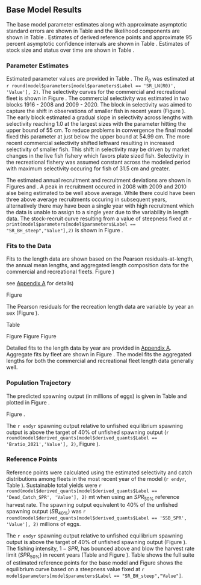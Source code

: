 ## Base Model Results

The base model parameter estimates along with approximate asymptotic standard errors are shown in Table \ref{tab:params} and the likelihood components are shown in Table \ref{tab:likes}. Estimates of derived reference points and approximate 95 percent asymptotic confidence intervals are shown in Table \ref{tab:referenceES}. Estimates of stock size and status over time are shown in Table \ref{tab:timeseries}. 

### Parameter Estimates

Estimated parameter values are provided in Table \ref{tab:params}. The $R_0$ was estimated at `r round(model$parameters[model$parameters$Label == 'SR_LN(R0)', 'Value'], 2)`. The selectivity curves for the commercial and recreational fleet is shown in Figure \ref{fig:selex}. The commercial selectivity was estimated in two blocks 1916 - 2008 and 2009 - 2020. The block in selectivity was aimed to capture the shift in observations of smaller fish in recent years (Figure \ref{fig:com-len-data}). The early block estimated a gradual slope in selectivity across lengths with selectivity reaching 1.0 at the largest sizes with the parameter hitting the upper bound of 55 cm.  To reduce problems in convergence the final model fixed this parameter at just below the upper bound at 54.99 cm. The more recent commercial selectivity shifted leftward resulting in increased selectivity of smaller fish.  This shift in selectivity may be driven by market changes in the live fish fishery which favors plate sized fish. Selectivity in the recreational fishery was assumed constant across the modeled period with maximum selectivity occuring for fish of 31.5 cm and greater. 

The estimated annual recruitment and recruitment deviations are shown in  Figures \ref{fig:recruits} and \ref{fig:rec-devs}. A peak in recruitment occured in 2008 with 2009 and 2010 alse being estimated to be well above average. While there could have been three above average recruitments occuring in subsequent years, alternatively there may have been a single year with high recruitment which the data is unable to assign to a single year due to the variability in length data.  The stock-recruit curve resulting from a value of steepness fixed at `r print(model$parameters[model$parameters$Label == "SR_BH_steep","Value"],2)` is shown in Figure \ref{fig:bh-curve}. 

### Fits to the Data

Fits to the length data are shown based on the Pearson residuals-at-length, the annual mean lengths, and aggregated length composition data for the commercial and recreational fleets. Figure \ref{fig:com-pearson})

see [Appendix A](#append_a) for details)  

Figure \ref{fig:com-mean-len-fit}

The Pearson residuals for the recreation length data are variable by year an sex (Figure \ref{fig:rec-pearson}). 

Table \ref{tab:len-samps}

Figure \ref{fig:rec-len-data}
Figure \ref{fig:rec-mean-len-fit}
Figure \ref{fig:rec-mean-len-fit} 

Detailed fits to the length data by year are provided in [Appendix A](#append_a). Aggregate fits by fleet are shown in Figure \ref{fig:agg-len-fit}.  The model fits the aggregated lengths for both the commercial and recreational fleet length data generally well. 

### Population Trajectory

The predicted spawning output (in millions of eggs) is given in Table \ref{tab:timeseries} and plotted in Figure \ref{fig:ssb}. 

Figure \ref{fig:tot-bio}.

The `r endyr` spawning output relative to unfished equilibrium spawning output is above the target of 40% of unfished spawning output (`r round(model$derived_quants[model$derived_quants$Label == 'Bratio_2021','Value'], 2)`, Figure \ref{fig:depl}).   

 

### Reference Points

Reference points were calculated using the estimated selectivity and catch distributions among fleets in the most recent year of the model (`r endyr`, Table \ref{tab:referenceES}). Sustainable total yields  were `r round(model$derived_quants[model$derived_quants$Label == 'Dead_Catch_SPR', 'Value'], 2)` mt when using an $SPR_{50\%}$ reference harvest rate. The spawning output equivalent to 40% of the unfished spawning output ($SB_{40\%}$) was `r round(model$derived_quants[model$derived_quants$Label == 'SSB_SPR', 'Value'], 2)` millions of eggs. 

The `r endyr` spawning output relative to unfished equilibrium spawning output is above the target of 40% of unfished spawning output (Figure \ref{fig:depl}). The fishing intensity, $1-SPR$, has bounced above and blow the harvest rate limit ($SPR_{50\%}$) in recent years (Table \ref{tab:timeseries} and Figure \ref{fig:1-spr}). Table \ref{tab:referenceES} shows the full suite of estimated reference points for the base model and Figure \ref{fig:yield} shows the equilibrium curve based on a steepness value fixed at `r model$parameters[model$parameters$Label == "SR_BH_steep","Value"]`.

